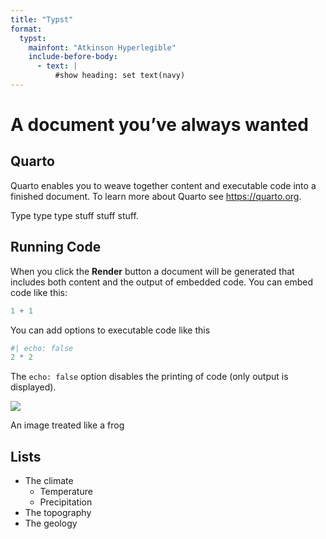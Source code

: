 ```yaml
---
title: "Typst"
format: 
  typst:
    mainfont: "Atkinson Hyperlegible"
    include-before-body:
      - text: |
          #show heading: set text(navy)
---
```


# A document you've always wanted

## Quarto

Quarto enables you to weave together content and executable code into a finished document. To learn more about Quarto see <https://quarto.org>.

Type type type stuff stuff stuff.


## Running Code

When you click the **Render** button a document will be generated that includes both content and the output of embedded code. You can embed code like this:

```r
1 + 1
```

You can add options to executable code like this 

```r
#| echo: false
2 * 2
```

The `echo: false` option disables the printing of code (only output is displayed).


::: {#tbl-frog}

![](img/rabo_frog_icon.png)

An image treated like a frog

:::

## Lists

+ The climate
  - Temperature
  - Precipitation
+ The topography
+ The geology
